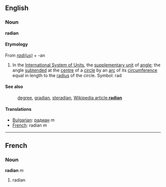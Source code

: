 ==English==
===Noun===
'''radian'''

====Etymology====

From ''[[radius|radi(us)]]'' + -an

#In the [[International System of Units]], the [[supplementary unit]] of [[angle]]; the angle [[subtend]]ed at the [[centre]] of a [[circle]] by an [[arc]] of its [[circumference]] equal in length to the [[radius]] of the circle.  Symbol: rad

====See also====
:[[degree]], [[gradian]], [[steradian]], [[en:radian|Wikipedia article '''radian''']]

====Translations====

*[[Bulgarian]]: [[радиан]] ''m''
*[[French]]: radian ''m''

----
==French==
===Noun===
'''radian''' ''m''

#radian
